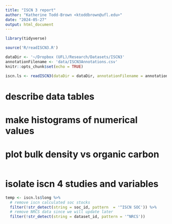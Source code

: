```yaml
---
title: "ISCN 3 report"
author: "Katherine Todd-Brown <ktoddbrown@ufl.edu>"
date: "2024-05-27"
output: html_document
---
```


```r
library(tidyverse)

source('R/readISCN3.R')

dataDir <- '~/Dropbox (UFL)/Research/Datasets/ISCN3'
annotationFilename <- 'data/ISCN3Annotations.csv'
knitr::opts_chunk$set(echo = TRUE)
```

```r
iscn.ls <- readISCN3(dataDir = dataDir, annotationFilename = annotationFilename, format = 'long', verbose = TRUE)
```

# describe data tables

# make histograms of numerical values

# plot bulk density vs organic carbon

```r

```

# isolate iscn 4 studies and variables

```r
temp <- iscn.ls$long %>%
  # remove iscn calculated soc stocks
  filter(!str_detect(string = soc_id, pattern  = '^ISCN SOC')) %>%
  # remove NRCS data since we will update later
  filter(!str_detect(string = dataset_id, pattern = '^NRCS'))
```
